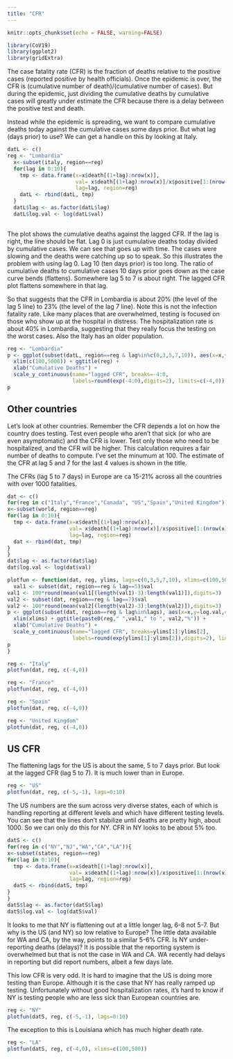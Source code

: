 ```yaml
---
title: "CFR"
---
```

  
  ```r
knitr::opts_chunk$set(echo = FALSE, warning=FALSE)
```

```r
library(CoV19)
library(ggplot2)
library(gridExtra)
```

The case fatality rate (CFR) is the fraction of deaths relative to the positive cases (reported positive by health officials). Once the epidemic is over, the CFR is (cumulative number of death)/(cumulative number of cases). But during the epidemic, just dividing the cumulative deaths by cumulative cases will greatly under estimate the CFR because there is a delay between the positive test and death.

Instead while the epidemic is spreading, we want to compare cumulative deaths today against the cumulative cases some days prior. But what lag (days prior) to use? We can get a handle on this by looking at Italy.

```r
datL <- c()
reg <- "Lombardia"
  x<-subset(italy, region==reg)
  for(lag in 0:10){
    tmp <- data.frame(x=x$death[(1+lag):nrow(x)],
                      val= x$death[(1+lag):nrow(x)]/x$positive[1:(nrow(x)-lag)],
                      lag=lag, region=reg)
    datL <- rbind(datL, tmp)
  }
  datL$lag <- as.factor(datL$lag)
  datL$log.val <- log(datL$val)
  
```

The plot shows the cumulative deaths against the lagged CFR. If the lag is right, the line should be flat.  Lag 0 is just cumulative deaths today divided by cumulative cases. We can see that goes up with time. The cases were slowing and the deaths were catching up so to speak. So this illustrates the problem with using lag 0. Lag 10 (ten days prior) is too long. The ratio of cumulative deaths to cumulative cases 10 days prior goes down as the case curve bends (flattens). Somewhere lag 5 to 7 is about right. The lagged CFR plot flattens somewhere in that lag.

So that suggests that the CFR in Lombardia is about 20% (the level of the lag 5 line) to 23% (the level of the lag 7 line). Note this is not the infection fatality rate. Like many places that are overwhelmed, testing is focused on those who show up at the hospital in distress. The hospitalization rate is about 40% in Lombardia, suggesting that they really focus the testing on the worst cases. Also the Italy has an older population.

```r
reg <- "Lombardia"
p <- ggplot(subset(datL, region==reg & lag%in%c(0,3,5,7,10)), aes(x=x,y=log.val,color=lag)) + geom_line() + geom_point() +
  xlim(c(100,5000)) + ggtitle(reg) +
  xlab("Cumulative Deaths") +
  scale_y_continuous(name="lagged CFR", breaks=-4:0, 
                     labels=round(exp(-4:0),digits=2), limits=c(-4,0))
p
```


## Other countries

Let's look at other countries. Remember the CFR depends a lot on how the country does testing. Test even people who aren't that sick (or who are even asymptomatic) and the CFR is lower. Test only those who need to be hospitalized, and the CFR will be higher. This calculation requires a fair number of deaths to compute. I've set the minumum at 100. The estimate of the CFR at lag 5 and 7 for the last 4 values is shown in the title.

The CFRs (lag 5 to 7 days) in Europe are ca 15-21% across all the countries with over 1000 fatalities.

```r
dat <- c()
for(reg in c("Italy","France","Canada", "US","Spain","United Kingdom")){
x<-subset(world, region==reg)
for(lag in 0:10){
  tmp <- data.frame(x=x$death[(1+lag):nrow(x)],
                    val= x$death[(1+lag):nrow(x)]/x$positive[1:(nrow(x)-lag)],
                    lag=lag, region=reg)
  dat <- rbind(dat, tmp)
}
}
dat$lag <- as.factor(dat$lag)
dat$log.val <- log(dat$val)

```

```r
plotfun <- function(dat, reg, ylims, lags=c(0,3,5,7,10), xlims=c(100,5000)){
  val1 <- subset(dat, region==reg & lag==5)$val
val1 <- 100*round(mean(val1[(length(val1)-3):length(val1)]),digits=3)
val2 <- subset(dat, region==reg & lag==7)$val
val2 <- 100*round(mean(val2[(length(val2)-3):length(val2)]),digits=3)
p <- ggplot(subset(dat, region==reg & lag%in%lags), aes(x=x,y=log.val,color=lag)) + geom_line() + geom_point() +
  xlim(xlims) + ggtitle(paste0(reg," ",val1," to ", val2,"%")) +
  xlab("Cumulative Deaths") +
  scale_y_continuous(name="lagged CFR", breaks=ylims[1]:ylims[2], 
                     labels=round(exp(ylims[1]:ylims[2]),digits=2), limits=ylims)
p
}
```

```r
reg <- "Italy"
plotfun(dat, reg, c(-4,0))
```

```r
reg <- "France"
plotfun(dat, reg, c(-4,0))
```
```r
reg <- "Spain"
plotfun(dat, reg, c(-4,0))
```


```r
reg <- "United Kingdom"
plotfun(dat, reg, c(-4,0))
```

## US CFR

The flattening lags for the US is about the same, 5 to 7 days prior. But look at the lagged CFR (lag 5 to 7). It is much lower than in Europe.

```r
reg <- "US"
plotfun(dat, reg, c(-5,-1), lags=0:10)
```



The US numbers are the sum across very diverse states, each of which is handling reporting at different levels and which have different testing levels. You can see that the lines don't stabilize until deaths are pretty high, about 1000. So we can only do this for NY. CFR in NY looks to be about 5% too.

```r
datS <- c()
for(reg in c("NY","NJ","WA","CA","LA")){
x<-subset(states, region==reg)
for(lag in 0:10){
  tmp <- data.frame(x=x$death[(1+lag):nrow(x)],
                    val= x$death[(1+lag):nrow(x)]/x$positive[1:(nrow(x)-lag)],
                    lag=lag, region=reg)
  datS <- rbind(datS, tmp)
}
}
datS$lag <- as.factor(datS$lag)
datS$log.val <- log(datS$val)

```

It looks to me that NY is flattening out at a little longer lag, 6-8 not 5-7.  But why is the US (and NY) so low relative to Europe? The little data available for WA and CA, by the way, points to a similar 5-6% CFR. Is NY under-reporting deaths (delays)? It is possible that the reporting system is overwhelmed but that is not the case in WA and CA. WA recently had delays in reporting but did report numbers, albeit a few days late. 

This low CFR is very odd. It is hard to imagine that the US is doing more testing than Europe. Although it is the case that NY has really ramped up testing. Unfortunately without good hospitalization rates, it's hard to know if NY is testing people who are less sick than European countries are.

```r
reg <- "NY"
plotfun(datS, reg, c(-5,-1), lags=0:10)
```

The exception to this is Louisiana which has much higher death rate.

```r
reg <- "LA"
plotfun(datS, reg, c(-4,0), xlims=c(100,500))
```
